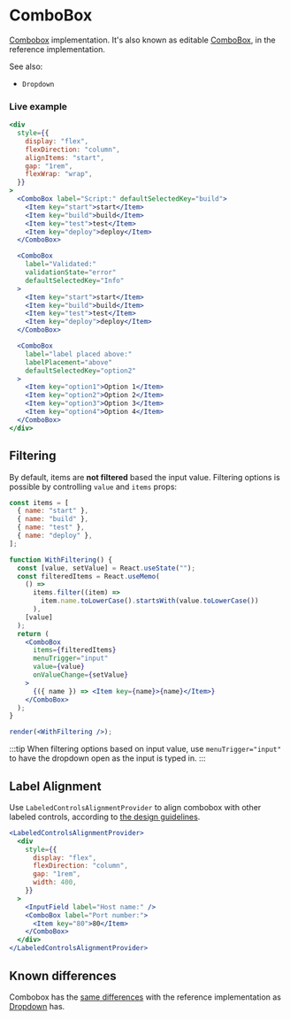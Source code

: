 ---
---

# ComboBox

[Combobox](https://plugins.jetbrains.com/docs/intellij/combo-box.html) implementation.
It's also known as editable [ComboBox][intellij-platform-combobox], in the reference implementation.

See also:

- `Dropdown`

### Live example

```jsx live themed
<div
  style={{
    display: "flex",
    flexDirection: "column",
    alignItems: "start",
    gap: "1rem",
    flexWrap: "wrap",
  }}
>
  <ComboBox label="Script:" defaultSelectedKey="build">
    <Item key="start">start</Item>
    <Item key="build">build</Item>
    <Item key="test">test</Item>
    <Item key="deploy">deploy</Item>
  </ComboBox>

  <ComboBox
    label="Validated:"
    validationState="error"
    defaultSelectedKey="Info"
  >
    <Item key="start">start</Item>
    <Item key="build">build</Item>
    <Item key="test">test</Item>
    <Item key="deploy">deploy</Item>
  </ComboBox>

  <ComboBox
    label="label placed above:"
    labelPlacement="above"
    defaultSelectedKey="option2"
  >
    <Item key="option1">Option 1</Item>
    <Item key="option2">Option 2</Item>
    <Item key="option3">Option 3</Item>
    <Item key="option4">Option 4</Item>
  </ComboBox>
</div>
```

## Filtering

By default, items are **not filtered** based the input value.
Filtering options is possible by controlling `value` and `items` props:

```jsx live themed noInline
const items = [
  { name: "start" },
  { name: "build" },
  { name: "test" },
  { name: "deploy" },
];

function WithFiltering() {
  const [value, setValue] = React.useState("");
  const filteredItems = React.useMemo(
    () =>
      items.filter((item) =>
        item.name.toLowerCase().startsWith(value.toLowerCase())
      ),
    [value]
  );
  return (
    <ComboBox
      items={filteredItems}
      menuTrigger="input"
      value={value}
      onValueChange={setValue}
    >
      {({ name }) => <Item key={name}>{name}</Item>}
    </ComboBox>
  );
}

render(<WithFiltering />);
```

:::tip
When filtering options based on input value, use `menuTrigger="input"` to have the dropdown open as the input is typed in.
:::

## Label Alignment

Use `LabeledControlsAlignmentProvider` to align combobox with other labeled controls, according to
[the design guidelines](https://jetbrains.github.io/ui/principles/layout/#05).

```jsx live themed
<LabeledControlsAlignmentProvider>
  <div
    style={{
      display: "flex",
      flexDirection: "column",
      gap: "1rem",
      width: 400,
    }}
  >
    <InputField label="Host name:" />
    <ComboBox label="Port number:">
      <Item key="80">80</Item>
    </ComboBox>
  </div>
</LabeledControlsAlignmentProvider>
```

## Known differences

Combobox has the [same differences](./Dropdown#known-differences) with the reference implementation as
[Dropdown](./Dropdown) has.

[intellij-platform-combobox]: https://github.com/JetBrains/intellij-community/blob/master/platform/platform-api/src/com/intellij/openapi/ui/ComboBox.java
